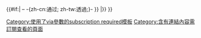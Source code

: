 {{#if:{{{via|}}}|&nbsp;–&nbsp;-{zh-cn:通过; zh-tw:透過;}-{{{via}}} {{link note|note={{#switch: {{{1|not-sentence}}}
 | s
 | sentence = 需付费查阅
 | [[File:Lock-red-alt.svg|9px|link=|alt=需付费查阅|需付费查阅]]
}}}} [[Category:使用了via參數的subscription required模板]]|{{link note|note={{#switch: {{{1|not-sentence}}}
 | s
 | sentence = 需付费查阅
 | [[File:Lock-red-alt.svg|9px|link=|alt=需付费查阅|需付费查阅]]
}}}}
}}<includeonly>[[Category:含有連結內容需訂閱查看的頁面]]</includeonly><noinclude>{{documentation}}</noinclude>